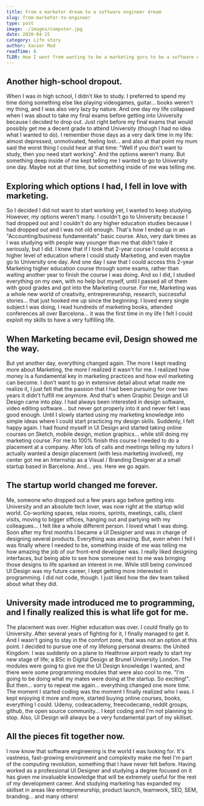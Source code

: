 ```yaml
---
title: From a marketer dream to a software engineer dream
slug: from-marketer-to-engineer
type: post
image: ./images/computer.jpg
date: 2020-04-15
category: Life story
author: Xavier Mod
readTime: 6
TLDR: How I went from wanting to be a marketing guru to be a software engineer (unintentionally)
---
```


## Another high-school dropout. 

When I was in high school, I didn't like to study. I preferred to spend my time doing something else like playing videogames, guitar... books weren't my thing, and I was also very lazy by nature. And one day my life collapsed when I was about to take my final exams before getting into University because I decided to drop out. Just right before my final exams that would possibly get me a decent grade to attend University (though I had no idea what I wanted to do). I remember those days as a very dark time in my life: almost depressed, unmotivated, feeling lost... and also at that point my mum said the worst thing I could hear at that time: "Well if you don't want to study, then you need start working". And the options weren't many. But something deep inside of me kept telling me I wanted to go to University one day. Maybe not at that time, but something inside of me was telling me. 

## Exploring which options I had, I fell in love with marketing.
So I decided I did not want to start working yet, I wanted to keep studying. However, my options weren't many. I couldn't go to University because I had dropped out and I couldn't do any higher education studies because I had dropped out and I was not old enough. That's how I ended up in an "Accounting/business fundamentals" basic course. Also, very dark times as I was studying with people way younger than me that didn't take it seriously, but I did. I knew that if I took that 2-year course I could access a higher level of education where I could study Marketing, and even maybe go to University one day. And one day I saw that I could access this 2-year Marketing higher education course through some exams, rather than waiting another year to finish the course I was doing. And so I did, I studied everything on my own, with no help but myself, until I passed all of them with good grades and got into the Marketing course. For me, Marketing was a whole new world of creativity, entrepreneurship, research, successful stories... that just hooked me up since the beginning. I loved every single subject I was doing, I read hundreds of marketing books, attended conferences all over Barcelona... it was the first time in my life I felt I could exploit my skills to have a very fulfilling life. 

## When Marketing became evil, Design showed me the way.

But yet another day, everything changed again. The more I kept reading more about Marketing, the more I realized it wasn't for me. I realized how money is a fundamental key in marketing practices and how evil marketing can become. I don't want to go in extensive detail about what made me realize it, I just felt that the passion that I had been pursuing for over two years it didn't fulfill me anymore. And that's when Graphic Design and UI Design came into play. I had always been interested in design software, video editing software... but never got properly into it and never felt I was good enough. Until I slowly started using my marketing knowledge into simple ideas where I could start practicing my design skills. Suddenly, I felt happy again. I had found myself in UI Design and started taking online courses on Sketch, mobile design, motion graphics... while still doing my marketing course. For me to 100% finish this course I needed to do a placement at a company. After lots of calls and meetings telling my tutors I actually wanted a design placement (with less marketing involved), my center got me an Internship as a Visual / Branding Designer at a small startup based in Barcelona. And... yes. Here we go again.

## The startup world changed me forever.

Me, someone who dropped out a few years ago before getting into University and an absolute tech lover, was now right at the startup wild world. Co-working spaces, relax rooms, sprints, meetings, calls, client visits, moving to bigger offices, hanging out and partying with my colleagues... I felt like a whole different person. I loved what I was doing. Soon after my first months I became a UI Designer and was in charge of designing several products. Everything was amazing. But, even when I fell I was finally where I needed to be, something inside of me was telling me how amazing the job of our front-end developer was. I really liked designing interfaces, but being able to see how someone next to me was bringing those designs to life sparked an interest in me. While still being convinced UI Design was my future career, I kept getting more interested in programming. I did not code, though. I just liked how the dev team talked about what they did. 

## University made introduced me to programming, and I finally realized this is what life got for me.

The placement was over. Higher education was over. I could finally go to University. After several years of fighting for it, I finally managed to get it. And I wasn't going to stay in the comfort zone, that was not an option at this point. I decided to pursue one of my lifelong personal dreams: the United Kingdom. I was suddenly on a plane to Heathrow airport ready to start my new stage of life; a BSc in Digital Design at Brunel University London. The modules were going to give me the UI Design knowledge I wanted, and there were some programming modules that were also cool to me. "I'm going to be doing what my mates were doing at the startup. So exciting!". But then... sorry to repeat me again... everything changed one more time. The moment I started coding was the moment I finally realized who I was. I kept enjoying it more and more, started buying online courses, books, everything I could. Udemy, codeacademy, freecodecamp, reddit groups, github, the open source community... I kept coding and I'm not planning to stop. Also, UI Design will always be a very fundamental part of my skillset. 

## All the pieces fit together now.

I now know that software engineering is the world I was looking for. It's vastness, fast-growing environment and complexity make me feel I'm part of the computing revolution, something that I have never felt before. Having worked as a professional UI Designer and studying a degree focused on it has given me invaluable knowledge that will be extremely useful for the rest of my development career. And studying marketing has expanded my skillset in areas like entrepreneurship, product launch, teamwork, SEO, SEM, branding... and many others! 

